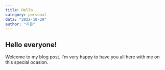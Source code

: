 ```yaml
---
title: Hello
category: personal
data: "2022-10-29"
author: "지은"
---
```


## Hello everyone!

Welcome to my blog post. I'm very happy to have you all here with me on this special ocasion.
